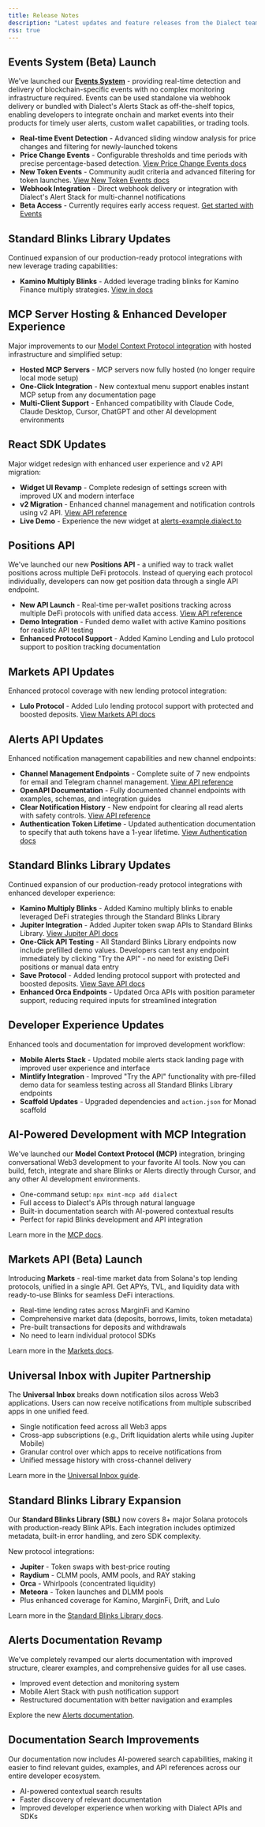 ```yaml
---
title: Release Notes
description: "Latest updates and feature releases from the Dialect team"
rss: true
---
```


<Update label="August 2024">

## Events System (Beta) Launch

We've launched our [**Events System**](/alerts/events) - providing real-time detection and delivery of blockchain-specific events with no complex monitoring infrastructure required. Events can be used standalone via webhook delivery or bundled with Dialect's Alerts Stack as off-the-shelf topics, enabling developers to integrate onchain and market events into their products for timely user alerts, custom wallet capabilities, or trading tools. 

- **Real-time Event Detection** - Advanced sliding window analysis for price changes and filtering for newly-launched tokens
- **Price Change Events** - Configurable thresholds and time periods with precise percentage-based detection. [View Price Change Events docs](/alerts/events/price-change)
- **New Token Events** - Community audit criteria and advanced filtering for token launches. [View New Token Events docs](/alerts/events/new-tokens) 
- **Webhook Integration** - Direct webhook delivery or integration with Dialect's Alert Stack for multi-channel notifications
- **Beta Access** - Currently requires early access request. [Get started with Events](/alerts/events)

## Standard Blinks Library Updates

Continued expansion of our production-ready protocol integrations with new leverage trading capabilities:

- **Kamino Multiply Blinks** - Added leverage trading blinks for Kamino Finance multiply strategies. [View in docs](/api-reference/leverage/leverage-setup)

## MCP Server Hosting & Enhanced Developer Experience

Major improvements to our [Model Context Protocol integration](/mcp-server) with hosted infrastructure and simplified setup:

- **Hosted MCP Servers** - MCP servers now fully hosted (no longer require local mode setup)
- **One-Click Integration** - New contextual menu support enables instant MCP setup from any documentation page
- **Multi-Client Support** - Enhanced compatibility with Claude Code, Claude Desktop, Cursor, ChatGPT and other AI development environments

</Update>

<Update label="July 2025">

## React SDK Updates

Major widget redesign with enhanced user experience and v2 API migration:

- **Widget UI Revamp** - Complete redesign of settings screen with improved UX and modern interface
- **v2 Migration** - Enhanced channel management and notification controls using v2 API. [View API reference](/api-reference/manage-channels/get-channels)
- **Live Demo** - Experience the new widget at [alerts-example.dialect.to](https://alerts-example.dialect.to/)

## Positions API 

We've launched our new **Positions API** - a unified way to track wallet positions across multiple DeFi protocols. Instead of querying each protocol individually, developers can now get position data through a single API endpoint.

- **New API Launch** - Real-time per-wallet positions tracking across multiple DeFi protocols with unified data access. [View API reference](/api-reference/positions)
- **Demo Integration** - Funded demo wallet with active Kamino positions for realistic API testing
- **Enhanced Protocol Support** - Added Kamino Lending and Lulo protocol support to position tracking documentation

## Markets API Updates

Enhanced protocol coverage with new lending protocol integration:

- **Lulo Protocol** - Added Lulo lending protocol support with protected and boosted deposits. [View Markets API docs](/api-reference/markets/list-all-markets)

## Alerts API Updates

Enhanced notification management capabilities and new channel endpoints:

- **Channel Management Endpoints** - Complete suite of 7 new endpoints for email and Telegram channel management. [View API reference](/api-reference/manage-channels/get-channels)
- **OpenAPI Documentation** - Fully documented channel endpoints with examples, schemas, and integration guides
- **Clear Notification History** - New endpoint for clearing all read alerts with safety controls. [View API reference](/api-reference/integrate-an-inbox/clear-notification-history)
- **Authentication Token Lifetime** - Updated authentication documentation to specify that auth tokens have a 1-year lifetime. [View Authentication docs](/alerts/integrate-inbox/api/authentication)

## Standard Blinks Library Updates

Continued expansion of our production-ready protocol integrations with enhanced developer experience:

- **Kamino Multiply Blinks** - Added Kamino multiply blinks to enable leveraged DeFi strategies through the Standard Blinks Library
- **Jupiter Integration** - Added Jupiter token swap APIs to Standard Blinks Library. [View Jupiter API docs](/api-reference/swap/swap-token)
- **One-Click API Testing** - All Standard Blinks Library endpoints now include prefilled demo values. Developers can test any endpoint immediately by clicking "Try the API" - no need for existing DeFi positions or manual data entry
- **Save Protocol** - Added lending protocol support with protected and boosted deposits. [View Save API docs](/api-reference/lending/lending-deposit-token)
- **Enhanced Orca Endpoints** - Updated Orca APIs with position parameter support, reducing required inputs for streamlined integration

## Developer Experience Updates

Enhanced tools and documentation for improved development workflow:

- **Mobile Alerts Stack** - Updated mobile alerts stack landing page with improved user experience and interface
- **Mintlify Integration** - Improved "Try the API" functionality with pre-filled demo data for seamless testing across all Standard Blinks Library endpoints
- **Scaffold Updates** - Upgraded dependencies and `action.json` for Monad scaffold

</Update>

<Update label="June 2025">

## AI-Powered Development with MCP Integration

We've launched our **Model Context Protocol (MCP)** integration, bringing conversational Web3 development to your favorite AI tools. Now you can build, fetch, integrate and share Blinks or Alerts directly through Cursor, and any  other AI development environments.

- One-command setup: `npx mint-mcp add dialect`
- Full access to Dialect's APIs through natural language
- Built-in documentation search with AI-powered contextual results
- Perfect for rapid Blinks development and API integration

Learn more in the [MCP docs](/mcp).

## Markets API (Beta) Launch

Introducing **Markets** - real-time market data from Solana's top lending protocols, unified in a single API. Get APYs, TVL, and liquidity data with ready-to-use Blinks for seamless DeFi interactions.

- Real-time lending rates across MarginFi and Kamino
- Comprehensive market data (deposits, borrows, limits, token metadata)
- Pre-built transactions for deposits and withdrawals
- No need to learn individual protocol SDKs

Learn more in the [Markets docs](/markets).

## Universal Inbox with Jupiter Partnership

The **Universal Inbox** breaks down notification silos across Web3 applications. Users can now receive notifications from multiple subscribed apps in one unified feed.

- Single notification feed across all Web3 apps
- Cross-app subscriptions (e.g., Drift liquidation alerts while using Jupiter Mobile)
- Granular control over which apps to receive notifications from
- Unified message history with cross-channel delivery

Learn more in the [Universal Inbox guide](/alerts/integrate-inbox/universal-inbox).

## Standard Blinks Library Expansion

Our **Standard Blinks Library (SBL)** now covers 8+ major Solana protocols with production-ready Blink APIs. Each integration includes optimized metadata, built-in error handling, and zero SDK complexity.

New protocol integrations:
- **Jupiter** - Token swaps with best-price routing
- **Raydium** - CLMM pools, AMM pools, and RAY staking
- **Orca** - Whirlpools (concentrated liquidity)
- **Meteora** - Token launches and DLMM pools
- Plus enhanced coverage for Kamino, MarginFi, Drift, and Lulo

Learn more in the [Standard Blinks Library docs](/standard-blinks-library).

## Alerts Documentation Revamp

We've completely revamped our alerts documentation with improved structure, clearer examples, and comprehensive guides for all use cases.

- Improved event detection and monitoring system
- Mobile Alert Stack with push notification support
- Restructured documentation with better navigation and examples

Explore the new [Alerts documentation](/alerts).

## Documentation Search Improvements

Our documentation now includes AI-powered search capabilities, making it easier to find relevant guides, examples, and API references across our entire developer ecosystem.

- AI-powered contextual search results
- Faster discovery of relevant documentation
- Improved developer experience when working with Dialect APIs and SDKs

</Update>

